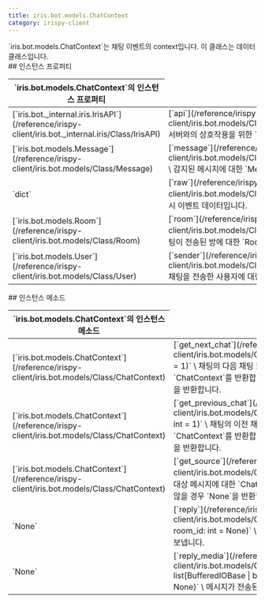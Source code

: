 ```yaml
---
title: iris.bot.models.ChatContext
category: irispy-client
---
```


<Section>
  `iris.bot.models.ChatContext`는 채팅 이벤트의 context입니다. 이 클래스는 데이터 클래스입니다.
</Section>
<Section>
  ## 인스턴스 프로퍼티

  <Table>
    <Thead>
      <Tr>
        <Th colSpan={2}>`iris.bot.models.ChatContext`의 인스턴스 프로퍼티</Th>
      </Tr>
    </Thead>
    <Tbody>
      <Tr>
        <Td><span>[`iris.bot._internal.iris.IrisAPI`](/reference/irispy-client/iris.bot._internal.iris/Class/IrisAPI)</span></Td>
        <Td>
          [`api`](/reference/irispy-client/iris.bot.models/Class/ChatContext/api) \
          Iris 서버와의 상호작용을 위한 `IrisAPI` 객체입니다.
        </Td>
      </Tr>
      <Tr>
        <Td><span>[`iris.bot.models.Message`](/reference/irispy-client/iris.bot.models/Class/Message)</span></Td>
        <Td>
          [`message`](/reference/irispy-client/iris.bot.models/Class/ChatContext/message) \
          감지된 메시지에 대한 `Message` 객체입니다.
        </Td>
      </Tr>
      <Tr>
        <Td><span>`dict`</span></Td>
        <Td>
          [`raw`](/reference/irispy-client/iris.bot.models/Class/ChatContext/raw) \
          원시 이벤트 데이터입니다.
        </Td>
      </Tr>
      <Tr>
        <Td><span>[`iris.bot.models.Room`](/reference/irispy-client/iris.bot.models/Class/Room)</span></Td>
        <Td>
          [`room`](/reference/irispy-client/iris.bot.models/Class/ChatContext/room) \
          채팅이 전송된 방에 대한 `Room` 객체입니다.
        </Td>
      </Tr>
      <Tr>
        <Td><span>[`iris.bot.models.User`](/reference/irispy-client/iris.bot.models/Class/User)</span></Td>
        <Td>
          [`sender`](/reference/irispy-client/iris.bot.models/Class/ChatContext/sender) \
          채팅을 전송한 사용자에 대한 `User` 객체입니다.
        </Td>
      </Tr>
    </Tbody>
  </Table>
</Section>
<Section>
  ## 인스턴스 메소드

  <Table>
    <Thead>
      <Tr>
        <Th colSpan={2}>`iris.bot.models.ChatContext`의 인스턴스 메소드</Th>
      </Tr>
    </Thead>
    <Tbody>
      <Tr>
        <Td><span>[`iris.bot.models.ChatContext`](/reference/irispy-client/iris.bot.models/Class/ChatContext)</span></Td>
        <Td>
          [`get_next_chat`](/reference/irispy-client/iris.bot.models/Class/ChatContext/get_next_chat)`(n: int = 1)` \
          채팅의 다음 채팅 또는 `n`번째 이후의 채팅에 대한 `ChatContext`를 반환합니다. 목표 채팅이 존재하지 않을 경우 `None`을 반환합니다.
        </Td>
      </Tr>
      <Tr>
        <Td><span>[`iris.bot.models.ChatContext`](/reference/irispy-client/iris.bot.models/Class/ChatContext)</span></Td>
        <Td>
          [`get_previous_chat`](/reference/irispy-client/iris.bot.models/Class/ChatContext/get_previous_chat)`(n: int = 1)` \
          채팅의 이전 채팅 또는 `n`번째 이전의 채팅에 대한 `ChatContext`를 반환합니다. 목표 채팅이 존재하지 않을 경우 `None`을 반환합니다.
        </Td>
      </Tr>
      <Tr>
        <Td><span>[`iris.bot.models.ChatContext`](/reference/irispy-client/iris.bot.models/Class/ChatContext)</span></Td>
        <Td>
          [`get_source`](/reference/irispy-client/iris.bot.models/Class/ChatContext/get_source)`()` \
          답장 대상 메시지에 대한 `ChatContext`를 반환합니다. 목표 채팅이 존재하지 않을 경우 `None`을 반환합니다.
        </Td>
      </Tr>
      <Tr>
        <Td><span>`None`</span></Td>
        <Td>
          [`reply`](/reference/irispy-client/iris.bot.models/Class/ChatContext/reply)`(message: str, room_id: int = None)` \
          메시지가 전송된 방 또는 특정 방에 메시지를 보냅니다.
        </Td>
      </Tr>
      <Tr>
        <Td><span>`None`</span></Td>
        <Td>
          [`reply_media`](/reference/irispy-client/iris.bot.models/Class/ChatContext/reply_media)`(files: list[BufferedIOBase | bytes | Image.Image | str], room_id: int = None)` \
          메시지가 전송된 방 또는 특정 방에 미디어 파일을 보냅니다.
        </Td>
      </Tr>
    </Tbody>
  </Table>
</Section>